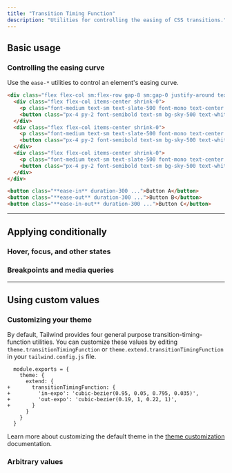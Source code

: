 ```yaml
---
title: "Transition Timing Function"
description: "Utilities for controlling the easing of CSS transitions."
---
```




## Basic usage

### Controlling the easing curve

Use the `ease-*` utilities to control an element's easing curve.

```html {{ example: { hint: 'Hover each button to see the expected behaviour' } }}
<div class="flex flex-col sm:flex-row gap-8 sm:gap-0 justify-around text-white text-sm font-bold leading-6">
  <div class="flex flex-col items-center shrink-0">
    <p class="font-medium text-sm text-slate-500 font-mono text-center mb-3 dark:text-slate-400">ease-in</p>
    <button class="px-4 py-2 font-semibold text-sm bg-sky-500 text-white rounded-md shadow-sm hover:scale-125 ease-in duration-300">Button A</button>
  </div>
  <div class="flex flex-col items-center shrink-0">
    <p class="font-medium text-sm text-slate-500 font-mono text-center mb-3 dark:text-slate-400">ease-out</p>
    <button class="px-4 py-2 font-semibold text-sm bg-sky-500 text-white rounded-md shadow-sm hover:scale-125 ease-out duration-300">Button B</button>
  </div>
  <div class="flex flex-col items-center shrink-0">
    <p class="font-medium text-sm text-slate-500 font-mono text-center mb-3 dark:text-slate-400">ease-in-out</p>
    <button class="px-4 py-2 font-semibold text-sm bg-sky-500 text-white rounded-md shadow-sm hover:scale-125 ease-in-out duration-300">Button C</button>
  </div>
</div>
```

```html
<button class="**ease-in** duration-300 ...">Button A</button>
<button class="**ease-out** duration-300 ...">Button B</button>
<button class="**ease-in-out** duration-300 ...">Button C</button>
```

---

## <Heading ignore>Applying conditionally</Heading>

### <Heading ignore>Hover, focus, and other states</Heading>

<HoverFocusAndOtherStates defaultClass="transition duration-150 ease-out" featuredClass="ease-in" />

### <Heading ignore>Breakpoints and media queries</Heading>

<BreakpointsAndMediaQueries defaultClass="transition duration-150 ease-out" featuredClass="ease-in" />

---

## Using custom values

### Customizing your theme

By default, Tailwind provides four general purpose transition-timing-function utilities. You can customize these values by editing `theme.transitionTimingFunction` or `theme.extend.transitionTimingFunction` in your `tailwind.config.js` file.

```diff-js {{ filename: 'tailwind.config.js' }}
  module.exports = {
    theme: {
      extend: {
+       transitionTimingFunction: {
+         'in-expo': 'cubic-bezier(0.95, 0.05, 0.795, 0.035)',
+         'out-expo': 'cubic-bezier(0.19, 1, 0.22, 1)',
+       }
      }
    }
  }
```

Learn more about customizing the default theme in the [theme customization](/docs/theme#customizing-the-default-theme) documentation.

### Arbitrary values

<ArbitraryValues property="transition-timing-function" featuredClass="ease-[cubic-bezier(0.95,0.05,0.795,0.035)]" />
